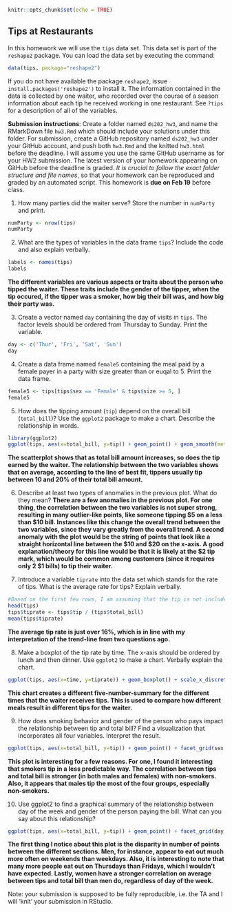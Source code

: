 ```r
knitr::opts_chunk$set(echo = TRUE)
```

## Tips at Restaurants

In this homework we will use the `tips` data set. This data set is part of the `reshape2` package. You can load the data set by executing the command:
```r
data(tips, package="reshape2")
```
If you do not have available the package `reshape2`, issue `install.packages('reshape2')` to install it. The information contained in the data is collected by one waiter, who recorded over the course of a season information about each tip he received working in one restaurant. See `?tips` for a description of all of the variables. 

**Submission instructions**: Create a folder named `ds202_hw3`, and name the RMarkDown file `hw3.Rmd`  which should include your solutions under this folder. For submission, create a GitHub repository named `ds202_hw3` under your GitHub account, and push both `hw3.Rmd` and the knitted `hw3.html` before the deadline. I will assume you use the same GitHub username as for your HW2 submission. The latest version of your homework appearing on GitHub before the deadline is graded. *It is crucial to follow the exact folder structure and file names*, so that your homework can be reproduced and graded by an automated script. This homework is **due on Feb 19** before class.

1.  How many parties did the waiter serve? Store the number in `numParty` and print.
```r
numParty <- nrow(tips)
numParty
```
2. What are the types of variables in the data frame `tips`? Include the code and also explain verbally.
```r
labels <- names(tips)
labels
```
**The different variables are various aspects or traits about the person who tipped the waiter. These traits include the gender of the tipper, when the tip occured, if the tipper was a smoker, how big their bill was, and how big their party was.**

3. Create a vector named `day` containing the day of visits in `tips`. The factor levels should be ordered from Thursday to Sunday. Print the variable.
```r
day <- c('Thur', 'Fri', 'Sat', 'Sun')
day
```
4. Create a data frame named `female5` containing the meal paid by a female payer in a party with size greater than or euqal to 5. Print the data frame.
```r
female5 <- tips[tips$sex == 'Female' & tips$size >= 5, ]
female5
```
5. How does the tipping amount (`tip`) depend on the overall bill (`total_bill`)? Use the `ggplot2` package to make a chart. Describe the relationship in words. 
```r
library(ggplot2)
ggplot(tips, aes(x=total_bill, y=tip)) + geom_point() + geom_smooth(method = 'lm', color='red') + xlab('Total Bill ($)') + ylab('Tip Amount ($)')
```

**The scatterplot shows that as total bill amount increases, so does the tip earned by the waiter. The relationship between the two variables shows that on average, according to the line of best fit, tippers usually tip between 10 and 20% of their total bill amount.**

6. Describe at least two types of anomalies in the previous plot. What do they mean?
**There are a few anomalies in the previous plot. For one thing, the correlation between the two variables is not super strong, resulting in many outlier-like points, like someone tipping $5 on a less than $10 bill. Instances like this change the overall trend between the two variables, since they vary greatly from the overall trend. A second anomaly with the plot would be the string of points that look like a straight horizontal line between the $10 and $20 on the x-axis. A good explanation/theory for this line would be that it is likely at the $2 tip mark, which would be common among customers (since it requires only 2 $1 bills) to tip their waiter.**

7. Introduce a variable `tiprate` into the data set which stands for the rate of tips. What is the average rate for tips? Explain verbally. 
```r
#Based on the first few rows, I am assuming that the tip is not included in the "total_bill" column, since many "tip" + "total_bill" amounts add up to round numbers
head(tips)
tips$tiprate <- tips$tip / (tips$total_bill)
mean(tips$tiprate)
```
**The average tip rate is just over 16%, which is in line with my interpretation of the trend-line from two questions ago.**

8. Make a boxplot of the tip rate by time. The x-axis should be ordered by lunch and then dinner. Use `ggplot2` to make a chart. Verbally explain the chart.
```r
ggplot(tips, aes(x=time, y=tiprate)) + geom_boxplot() + scale_x_discrete(limits=c('Lunch', 'Dinner'))
```

**This chart creates a different five-number-summary for the different times that the waiter receives tips. This is used to compare how different meals result in different tips for the waiter.**

9. How does smoking behavior and gender of the person who pays impact the relationship between tip and total bill? Find a visualization that incorporates all four variables. Interpret the result.
```r
ggplot(tips, aes(x=total_bill, y=tip)) + geom_point() + facet_grid(sex ~ smoker) + geom_smooth(method = "lm", color='green')
```

**This plot is interesting for a few reasons. For one, I found it interesting that smokers tip in a less predictable way. The correlation between tips and total bill is stronger (in both males and females) with non-smokers. Also, it appears that males tip the most of the four groups, especially non-smokers.**

10. Use ggplot2 to find a graphical summary of the relationship between day of the week and gender of the person paying the bill. What can you say about this relationship?
```r
ggplot(tips, aes(x=total_bill, y=tip)) + geom_point() + facet_grid(day ~ sex) + geom_smooth(method = 'lm', color='orange')
```

**The first thing I notice about this plot is the disparity in number of points between the different sections. Men, for instance, appear to eat out much more often on weekends than weekdays. Also, it is interesting to note that many more people eat out on Thursdays than Fridays, which I wouldn't have expected. Lastly, women have a stronger correlation on average between tips and total bill than men do, regardless of day of the week.**

Note: your submission is supposed to be fully reproducible, i.e. the TA and I will 'knit' your submission in RStudio. 
